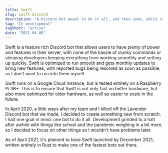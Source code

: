 ```yaml
---
title: Swift
slug: swift-discord
description: "A Discord bot meant to do it all, and then some, while still being lightweight and fast."
tag: "In development"
tagShort: "active"
date: "2021-04-08"
---
```


Swift is a feature rich Discord bot that allows users to have plenty of power and features in their server, with none of the hassle of clunky commands or sleeping developers keeping everything from working smoothly and setting up quickly. Swift is optimized to run smooth and gets monthly updates to bring new features, with reported bugs being resolved as soon as possible, as I don't want to run into them myself.

Swift runs on a Google Cloud instance, but is tested entirely on a Raspberry Pi 3B+. This is to ensure that Swift is not only fast on better hardware, but also more optimized for older hardware, as well as easier to scale in the future.

In April 2020, a little ways after my team and I killed off the Lavender Discord bot that we made, I decided to create something new from scratch. I had one goal in mind: one bot to do it all. Development grinded to a halt after awhile with things like school and the pandemic weighing in a bit more, so I decided to focus on other things so I wouldn't have problems later.

As of April 2021, it's planned to have Swift launched by December 2021, written entirely in Rust to make one of the fastest bots out there.